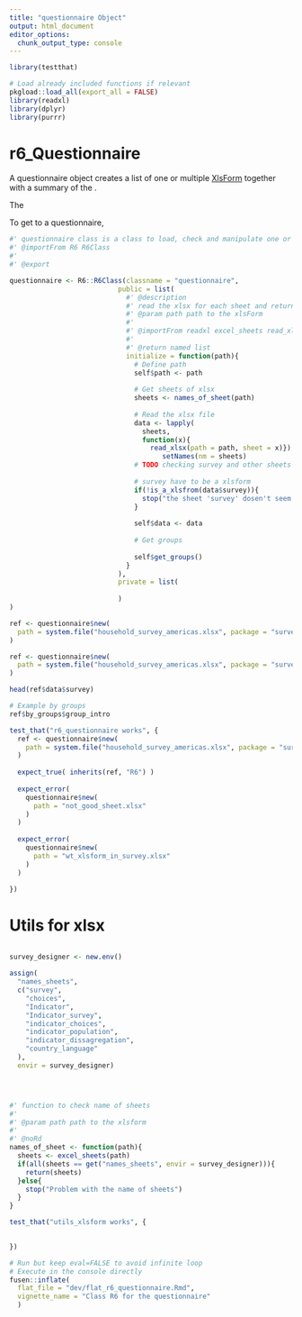 ```yaml
---
title: "questionnaire Object"
output: html_document
editor_options: 
  chunk_output_type: console
---
```


```r
library(testthat)
```

```r
# Load already included functions if relevant
pkgload::load_all(export_all = FALSE)
library(readxl)
library(dplyr)
library(purrr)

```

# r6_Questionnaire


A questionnaire object creates a list of one or multiple [XlsForm](http://xlsform.org) together with a summary of the .

The 

To get to a questionnaire, 

```r
#' questionnaire class is a class to load, check and manipulate one or more than one XLSForm 
#' @importFrom R6 R6Class
#' 
#' @export

questionnaire <- R6::R6Class(classname = "questionnaire",
                           public = list(
                             #' @description 
                             #' read the xlsx for each sheet and return a named list
                             #' @param path path to the xlsForm
                             #' 
                             #' @importFrom readxl excel_sheets read_xlsx
                             #' 
                             #' @return named list
                             initialize = function(path){
                               # Define path
                               self$path <- path
                               
                               # Get sheets of xlsx
                               sheets <- names_of_sheet(path)
                               
                               # Read the xlsx file 
                               data <- lapply(
                                 sheets, 
                                 function(x){
                                   read_xlsx(path = path, sheet = x)}) |>
                                      setNames(nm = sheets)
                               # TODO checking survey and other sheets
                               
                               # survey have to be a xlsform
                               if(!is_a_xlsfrom(data$survey)){
                                 stop("the sheet 'survey' dosen't seem to be a xlsform")
                               }
                               
                               self$data <- data
                               
                               # Get groups 
                               
                               self$get_groups()
                             }
                           ),
                           private = list(
                             
                           )
)
```

```r
ref <- questionnaire$new(
  path = system.file("household_survey_americas.xlsx", package = "surveyDesigner") 
)
```


```r
ref <- questionnaire$new(
  path = system.file("household_survey_americas.xlsx", package = "surveyDesigner") 
)

head(ref$data$survey)

# Example by groups
ref$by_groups$group_intro
```

```r
test_that("r6_questionnaire works", {
  ref <- questionnaire$new(
    path = system.file("household_survey_americas.xlsx", package = "surveyDesigner") 
  )
  
  expect_true( inherits(ref, "R6") )
  
  expect_error(
    questionnaire$new(
      path = "not_good_sheet.xlsx" 
    )
  )
  
  expect_error(
    questionnaire$new(
      path = "wt_xlsform_in_survey.xlsx" 
    )
  )

})
```


# Utils for xlsx
    
```r




```


```r
survey_designer <- new.env()

assign(
  "names_sheets", 
  c("survey",
    "choices",
    "Indicator",
    "Indicator_survey",
    "indicator_choices", 
    "indicator_population",
    "indicator_dissagregation", 
    "country_language"
  ), 
  envir = survey_designer)




#' function to check name of sheets
#'
#' @param path path to the xlsform
#'
#' @noRd
names_of_sheet <- function(path){
  sheets <- excel_sheets(path)
  if(all(sheets == get("names_sheets", envir = survey_designer))){
    return(sheets)
  }else{
    stop("Problem with the name of sheets")
  }
}
```
  
  
```r
test_that("utils_xlsform works", {
  

})
```
  

```r
# Run but keep eval=FALSE to avoid infinite loop
# Execute in the console directly
fusen::inflate(
  flat_file = "dev/flat_r6_questionnaire.Rmd", 
  vignette_name = "Class R6 for the questionnaire"
  )
```

